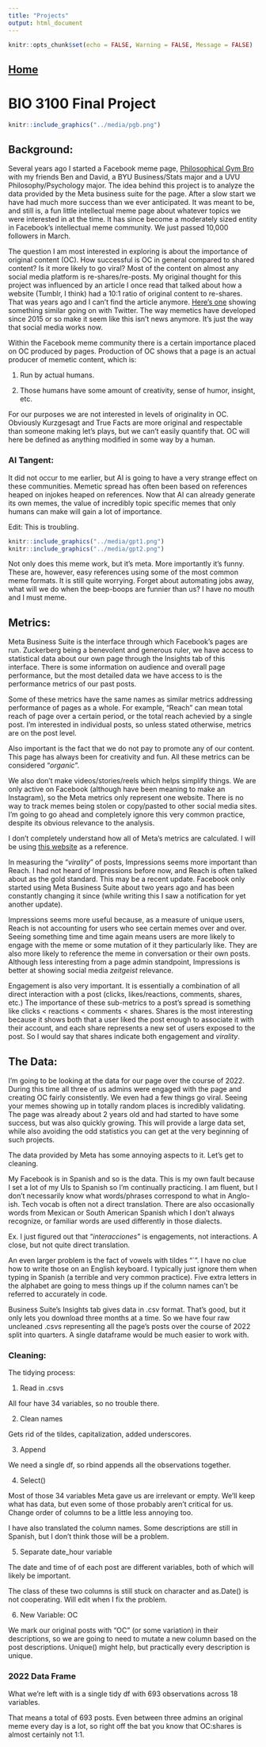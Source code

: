 ```yaml
---
title: "Projects"
output: html_document
---
```


```r
knitr::opts_chunk$set(echo = FALSE, Warning = FALSE, Message = FALSE)
```
## [Home](https://amaceituna.github.io/)

# BIO 3100 Final Project
```r
knitr::include_graphics("../media/pgb.png")
```


## Background:

Several years ago I started a Facebook meme page, [Philosophical Gym Bro](https://www.facebook.com/GymKingSadBoi) with my friends Ben and David, a BYU Business/Stats major and a UVU Philosophy/Psychology major. The idea behind this project is to analyze the data provided by the Meta business suite for the page. After a slow start we have had much more success than we ever anticipated. It was meant to be, and still is, a fun little intellectual meme page about whatever topics we were interested in at the time. It has since become a moderately sized entity in Facebook's intellectual meme community. We just passed 10,000 followers in March.

The question I am most interested in exploring is about the importance of original content (OC). How successful is OC in general compared to shared content? Is it more likely to go viral? Most of the content on almost any social media platform is re-shares/re-posts. My original thought for this project was influenced by an article I once read that talked about how a website (Tumblr, I think) had a 10:1 ratio of original content to re-shares. That was years ago and I can't find the article anymore. [Here's one](https://www.socialmediatoday.com/news/new-study-shows-that-25-of-twitter-users-produce-97-of-all-tweets/610146/) showing something similar going on with Twitter. The way memetics have developed since 2015 or so make it seem like this isn't news anymore. It's just the way that social media works now.

Within the Facebook meme community there is a certain importance placed on OC produced by pages. Production of OC shows that a page is an actual producer of memetic content, which is:

1. Run by actual humans.

2. Those humans have some amount of creativity, sense of humor, insight, etc.

For our purposes we are not interested in levels of originality in OC. Obviously Kurzgesagt and True Facts are more original and respectable than someone making let's plays, but we can't easily quantify that. OC will here be defined as anything modified in some way by a human.

### AI Tangent:

It did not occur to me earlier, but AI is going to have a very strange effect on these communities. Memetic spread has often been based on references heaped on injokes heaped on references. Now that AI can already generate its own memes, the value of incredibly topic specific memes that only humans can make will gain a lot of importance.

Edit: This is troubling.

```r
knitr::include_graphics("../media/gpt1.png")
knitr::include_graphics("../media/gpt2.png")
```

Not only does this meme work, but it's meta. More importantly it's funny. These are, however, easy references using some of the most common meme formats. It is still quite worrying. Forget about automating jobs away, what will we do when the beep-boops are funnier than us? I have no mouth and I must meme.

## Metrics:

Meta Business Suite is the interface through which Facebook's pages are run. Zuckerberg being a benevolent and generous ruler, we have access to statistical data about our own page through the Insights tab of this interface. There is some information on audience and overall page performance, but the most detailed data we have access to is the performance metrics of our past posts. 

Some of these metrics have the same names as similar metrics addressing performance of pages as a whole. For example, "Reach" can mean total reach of page over a certain period, or the total reach achevied by a single post. I'm interested in individual posts, so unless stated otherwise, metrics are on the post level.

Also important is the fact that we do not pay to promote any of our content. This page has always been for creativity and fun. All these metrics can be considered "*organic*".

We also don't make videos/stories/reels which helps simplify things. We are only active on Facebook (although have been meaning to make an Instagram), so the Meta metrics only represent one website. There is no way to track memes being stolen or copy/pasted to other social media sites. I'm going to go ahead and completely ignore this very common practice, despite its obvious relevance to the analysis.

I don't completely understand how all of Meta's metrics are calculated. I will be using [this website](https://www.socialstatus.io/facebook-metrics/) as a reference.

In measuring the "*virality*" of posts, Impressions seems more important than Reach. I had not heard of Impressions before now, and Reach is often talked about as the gold standard. This may be a recent update. Facebook only started using Meta Business Suite about two years ago and has been constantly changing it since (while writing this I saw a notification for yet another update). 

Impressions seems more useful because, as a measure of unique users, Reach is not accounting for users who see certain memes over and over. Seeing something time and time again means users are more likely to engage with the meme or some mutation of it they particularly like. They are also more likely to reference the meme in conversation or their own posts. Although less interesting from a page admin standpoint, Impressions is better at showing social media *zeitgeist* relevance. 

Engagement is also very important. It is essentially a combination of all direct interaction with a post (clicks, likes/reactions, comments, shares, etc.) The importance of these sub-metrics to a post's spread is something like clicks < reactions < comments < shares. Shares is the most interesting because it shows both that a user liked the post enough to associate it with their account, and each share represents a new set of users exposed to the post. So I would say that shares indicate both engagement and *virality*.

## The Data:

I'm going to be looking at the data for our page over the course of 2022. During this time all three of us admins were engaged with the page and creating OC fairly consistently. We even had a few things go viral. Seeing your memes showing up in totally random places is incredibly validating. The page was already about 2 years old and had started to have some success, but was also quickly growing. This will provide a large data set, while also avoiding the odd statistics you can get at the very beginning of such projects.

The data provided by Meta has some annoying aspects to it. Let's get to cleaning.

My Facebook is in Spanish and so is the data. This is my own fault because I set a lot of my UIs to Spanish so I'm continually practicing. I am fluent, but I don't necessarily know what words/phrases correspond to what in Anglo-ish. Tech vocab is often not a direct translation. There are also occasionally words from Mexican or South American Spanish which I don't always recognize, or familiar words are used differently in those dialects.

Ex. I just figured out that "*interacciones*" is engagements, not interactions. A close, but not quite direct translation.

An even larger problem is the fact of vowels with tildes "`". I have no clue how to write those on an English keyboard. I typically just ignore them when typing in Spanish (a terrible and very common practice). Five extra letters in the alphabet are going to mess things up if the column names can't be referred to accurately in code.

Business Suite's Insights tab gives data in .csv format. That's good, but it only lets you download three months at a time. So we have four raw uncleaned .csvs representing all the page's posts over the course of 2022 split into quarters. A single dataframe would be much easier to work with.

### Cleaning:

The tidying process:

1. Read in .csvs

All four have 34 variables, so no trouble there.

2. Clean names

Gets rid of the tildes, capitalization, added underscores.

3. Append

We need a single df, so rbind appends all the observations together.

4. Select()

Most of those 34 variables Meta gave us are irrelevant or empty. We'll keep what has data, but even some of those probably aren't critical for us. Change order of columns to be a little less annoying too.

I have also translated the column names. Some descriptions are still in Spanish, but I don't think those will be a problem.

5. Separate date_hour variable

The date and time of of each post are different variables, both of which will likely be important.

The class of these two columns is still stuck on character and as.Date() is not cooperating. Will edit when I fix the problem.

6. New Variable: OC

We mark our original posts with "OC" (or some variation) in their descriptions, so we are going to need to mutate a new column based on the post descriptions. Unique() might help, but practically every description is unique.

### 2022 Data Frame

What we're left with is a single tidy df with 693 observations across 18 variables.

That means a total of 693 posts. Even between three admins an original meme every day is a lot, so right off the bat you know that OC:shares is almost certainly not 1:1.











